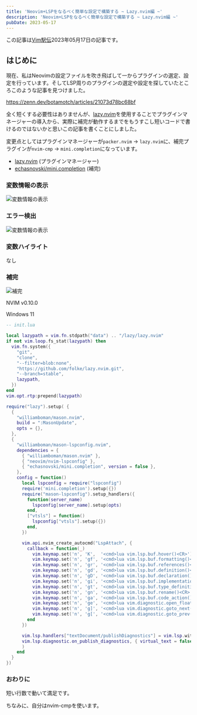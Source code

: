 ```yaml
---
title: 'Neovim+LSPをなるべく簡単な設定で構築する ~ Lazy.nvim編 ~'
description: 'Neovim+LSPをなるべく簡単な設定で構築する ~ Lazy.nvim編 ~'
pubDate: 2023-05-17
---
```

 この記事は[Vim駅伝](https://vim-jp.org/ekiden/)2023年05月17日の記事です。

## はじめに
現在、私はNeovimの設定ファイルを吹き飛ばして一からプラグインの選定、設定を行っています。そしてLSP周りのプラグインの選定や設定を探していたところこのような記事を見つけました。

https://zenn.dev/botamotch/articles/21073d78bc68bf

全く短くする必要性はありませんが、[lazy.nvim](https://github.com/folke/lazy.nvim)を使用することでプラグインマネージャーの導入から、実際に補完が動作するまでをもうすこし短いコードで書けるのではないかと思いこの記事を書くことにしました。

変更点としてはプラグインマネージャーが`packer.nvim` -> `lazy.nvim`に、補完プラグインが`nvim-cmp` -> `mini.completion`になっています。

- [lazy.nvim](https://github.com/folke/lazy.nvim) (プラグインマネージャー)
- [echasnovski/mini.completion](https://github.com/echasnovski/mini.completion) (補完)

### 変数情報の表示

![変数情報の表示](/images/blog/2023-05-17-vim-ekiden/img01.png)

### エラー検出

![変数情報の表示](/images/blog/2023-05-17-vim-ekiden/img02.png)

### 変数ハイライト

なし

### 補完

![補完](/images/blog/2023-05-17-vim-ekiden/img03.png)



NVIM v0.10.0

Windows 11


```lua
-- init.lua

local lazypath = vim.fn.stdpath("data") .. "/lazy/lazy.nvim"
if not vim.loop.fs_stat(lazypath) then
  vim.fn.system({
    "git",
    "clone",
    "--filter=blob:none",
    "https://github.com/folke/lazy.nvim.git",
    "--branch=stable",
    lazypath,
  })
end
vim.opt.rtp:prepend(lazypath)

require("lazy").setup( {
  {
    "williamboman/mason.nvim",
    build = ":MasonUpdate",
    opts = {},
  },
  {
    "williamboman/mason-lspconfig.nvim",
    dependencies = {
      { "williamboman/mason.nvim" },
      { "neovim/nvim-lspconfig" },
      { "echasnovski/mini.completion", version = false },
    },
    config = function()
      local lspconfig = require("lspconfig")
      require('mini.completion').setup({})
      require("mason-lspconfig").setup_handlers({
        function(server_name)
          lspconfig[server_name].setup(opts)
        end,
        ["vtsls"] = function()
          lspconfig["vtsls"].setup({})
        end,
      })

      vim.api.nvim_create_autocmd("LspAttach", {
        callback = function(_)
          vim.keymap.set('n', 'K',  '<cmd>lua vim.lsp.buf.hover()<CR>')
          vim.keymap.set('n', 'gf', '<cmd>lua vim.lsp.buf.formatting()<CR>')
          vim.keymap.set('n', 'gr', '<cmd>lua vim.lsp.buf.references()<CR>')
          vim.keymap.set('n', 'gd', '<cmd>lua vim.lsp.buf.definition()<CR>')
          vim.keymap.set('n', 'gD', '<cmd>lua vim.lsp.buf.declaration()<CR>')
          vim.keymap.set('n', 'gi', '<cmd>lua vim.lsp.buf.implementation()<CR>')
          vim.keymap.set('n', 'gt', '<cmd>lua vim.lsp.buf.type_definition()<CR>')
          vim.keymap.set('n', 'gn', '<cmd>lua vim.lsp.buf.rename()<CR>')
          vim.keymap.set('n', 'ga', '<cmd>lua vim.lsp.buf.code_action()<CR>')
          vim.keymap.set('n', 'ge', '<cmd>lua vim.diagnostic.open_float()<CR>')
          vim.keymap.set('n', 'g]', '<cmd>lua vim.diagnostic.goto_next()<CR>')
          vim.keymap.set('n', 'g[', '<cmd>lua vim.diagnostic.goto_prev()<CR>')
        end
      })

      vim.lsp.handlers["textDocument/publishDiagnostics"] = vim.lsp.with(
      vim.lsp.diagnostic.on_publish_diagnostics, { virtual_text = false }
      )
    end
  }
})
```


### おわりに

短い行数で動いて満足です。

ちなみに、自分はnvim-cmpを使います。
